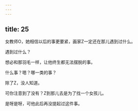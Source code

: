 ```yaml
---
---
---
```

title: 25
---



女教师O，她相信以后的事更要紧，画家Z一定还在那儿遇到过什么。

遇到过什么？

想必和那羽毛一样，让他终生都无法摆脱的事。

什么事？嗯？哪一类的事？

除了Z，没人知道。

可你注意到了没有？Z到那儿去是为了找一个女孩儿。

是呀是呀，可他此后再没提起过这件事。